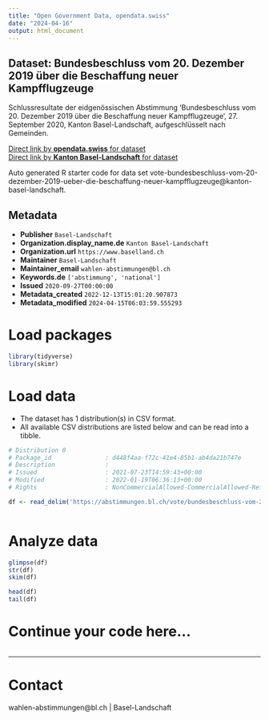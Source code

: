 ```yaml
---
title: "Open Government Data, opendata.swiss"
date: "2024-04-16"
output: html_document
---
```


## Dataset: Bundesbeschluss vom 20. Dezember 2019 über die Beschaffung neuer Kampfflugzeuge

Schlussresultate der eidgenössischen Abstimmung 'Bundesbeschluss vom 20. Dezember 2019 über die Beschaffung neuer Kampfflugzeuge', 27. September 2020, Kanton Basel-Landschaft, aufgeschlüsselt nach Gemeinden.

[Direct link by **opendata.swiss** for dataset](https://opendata.swiss/de/dataset/bundesbeschluss-vom-20-dezember-2019-uber-die-beschaffung-neuer-kampfflugzeuge1)<br>
[Direct link by **Kanton Basel-Landschaft** for dataset](https://abstimmungen.bl.ch/vote/bundesbeschluss-vom-20-dezember-2019-ueber-die-beschaffung-neuer-kampfflugzeuge/data)

Auto generated R starter code for data set vote-bundesbeschluss-vom-20-dezember-2019-ueber-die-beschaffung-neuer-kampfflugzeuge@kanton-basel-landschaft.

## Metadata

- **Publisher** `Basel-Landschaft`
- **Organization.display_name.de** `Kanton Basel-Landschaft`
- **Organization.url** `https://www.baselland.ch`
- **Maintainer** `Basel-Landschaft`
- **Maintainer_email** `wahlen-abstimmungen@bl.ch`
- **Keywords.de** `['abstimmung', 'national']`
- **Issued** `2020-09-27T00:00:00`
- **Metadata_created** `2022-12-13T15:01:20.907873`
- **Metadata_modified** `2024-04-15T06:03:59.555293`


# Load packages

```r

library(tidyverse)
library(skimr)

```

# Load data

-   The dataset has 1 distribution(s) in CSV format.
-   All available CSV distributions are listed below and can be read into a tibble.

```r

# Distribution 0
# Package_id               : d448f4aa-f72c-41e4-85b1-ab4da21b747e
# Description              : 
# Issued                   : 2021-07-23T14:59:43+00:00
# Modified                 : 2022-01-19T06:36:13+00:00
# Rights                   : NonCommercialAllowed-CommercialAllowed-ReferenceRequired

df <- read_delim('https://abstimmungen.bl.ch/vote/bundesbeschluss-vom-20-dezember-2019-ueber-die-beschaffung-neuer-kampfflugzeuge/data-csv')



```

# Analyze data

```r

glimpse(df)
str(df)
skim(df)

head(df)
tail(df)

```

# Continue your code here...

```r

```

------------------------------------------------------------------------

# Contact

wahlen-abstimmungen@bl.ch | Basel-Landschaft
